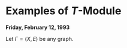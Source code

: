 # Examples of $T$-Module {#lec11}
**Friday, February 12, 1993**

Let $\Gamma = (X, E)$ be any graph.
